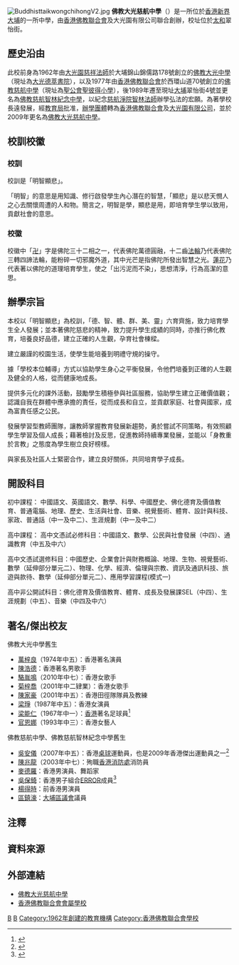 {{refimprove|time=2018-05-19T05:07:49+00:00}}
{{Infobox_School
| name = 佛教大光慈航中學
| other_name=Buddhist Tai Kwong Chi Hong College
| image = [[File:Buddhist_Tai_Kwong_Chi_Hong_College_logo.jpg|200px]]
| motto          = 明智顯悲
| established    = 1962年
| type           = 津貼中學
| religion       = [[佛教|佛教]]
| affiliation    = [[香港佛教聯合會|香港佛教聯合會]]及<br/>[[大光園有限公司|大光園有限公司]]
| district       = 大埔區
| founder        = 
| supervisor = 范勢楚先生{{MH|nocat}}
| chairperson = 釋妙慧法師
| principal = 梁穎媛女士
| vice_principal = 陳美蓮女士、江揮文先生
| location = [[香港|香港]][[新界|新界]][[大埔_(香港)|大埔]]翠怡街四號
| website = http://btkchc.edu.hk/
}}
[[File:BuddhisttaikwongchihongV2.jpg|thumb]]
'''佛教大光慈航中學'''（{{lang-en|Buddhist Tai Kwong Chi Hong College}}）是一所位於[[香港|香港]][[新界|新界]][[大埔_(香港)|大埔]]的一所中學，由[[香港佛教聯合會|香港佛教聯合會]]及大光園有限公司聯合創辦，校址位於[[太和_(香港)|太和]]翠怡街。

==歷史沿由==
此校前身為1962年由[[大光園|大光園]][[慈祥法師|慈祥法師]]於大埔錦山錦儒路178號創立的[[佛教大光中學|佛教大光中學]]（現址為[[大光德萃書院|大光德萃書院]]），以及1977年由[[香港佛教聯合會|香港佛教聯合會]]於西環山道70號創立的[[佛教慈航中學|佛教慈航中學]]（現址為[[聖公會聖彼得小學|聖公會聖彼得小學]]），後1989年遷至現址[[大埔區|大埔]]翠怡街4號並更名為[[佛教慈航智林紀念中學|佛教慈航智林紀念中學]]，以紀念[[慈航淨院|慈航淨院]][[智林法師|智林法師]]辦學弘法的宏願。為著學校長遠發展，經[[教育局_(香港)|教育局]]批准，[[辦學團體|辦學團體]]轉為[[香港佛教聯合會|香港佛教聯合會]]及[[大光園有限公司|大光園有限公司]]，並於2009年更名為[[佛教大光慈航中學|佛教大光慈航中學]]。

==校訓校徽==
===校訓===
校訓是「明智顯悲」。

「明智」的意思是用知識、修行啟發學生內心潛在的智慧，「顯悲」是以悲天憫人之心去關懷周遭的人和物。簡言之，明智是學，顯悲是用，即培育學生學以致用，貢獻社會的意思。 

===校徽===
校徽中「[[卍|卍]]」字是佛陀三十二相之一，代表佛陀萬德圓融，十二齒[[法輪|法輪]]乃代表佛陀三轉四諦法輪，能粉碎一切邪魔外道，其中光芒是指佛陀所發出智慧之光。[[蓮花|蓮花]]乃代表著以佛陀的道理培育學生，使之「出污泥而不染」，思想清淨，行為高潔的意思。

==辦學宗旨==
本校以「明智顯悲」為校訓，「德、智、體、群、美、靈」六育齊施，致力培育學生全人發展；並本著佛陀慈悲的精神，致力提升學生成績的同時，亦推行佛化教育，培養良好品德，建立正確的人生觀，孕育社會棟樑。

建立嚴謹的校園生活，使學生能培養到明禮守規的操守。

據「學校本位輔導」方式以協助學生身心之平衡發展，令他們培養到正確的人生觀及健全的人格，從而健康地成長。

提供多元化的課外活動，鼓勵學生積極參與社區服務，協助學生建立正確價值觀；認識自我在群體中應承擔的責任，從而成長和自立，並貢獻家庭、社會與國家，成為富責任感之公民。

發展學習型教師團隊，讓教師掌握教育發展新趨勢，勇於嘗試不同策略，有效照顧學生學習及個人成長；藉著檢討及反思，促進教師持續專業發展，並能以「身教重於言教」之態度為學生樹立良好榜樣。

與家長及社區人士緊密合作，建立良好關係，共同培育學子成長。

==開設科目==
初中課程：
中國語文、英國語文、數學、科學、中國歷史、佛化德育及價值教育、普通電腦、地理、歷史、生活與社會、音樂、視覺藝術、體育、設計與科技、家政、普通話（中一及中二）、生涯規劃（中一及中二）

高中課程：
高中文憑試必修科目：中國語文、數學、公民與社會發展（中四）、通識教育（中五及中六）

高中文憑試選修科目：中國歷史、企業會計與財務概論、地理、生物、視覺藝術、數學（延伸部分單元二）、物理、化學、經濟、倫理與宗教、資訊及通訊科技、旅遊與款待、數學（延伸部分單元二）、應用學習課程(模式一)

高中非公開試科目：佛化德育及價值教育、體育、成長及發展課SEL（中四）、生涯規劃（中五）、音樂（中四及中六）

==著名/傑出校友==
;佛教大光中學舊生
*[[萬梓良|萬梓良]]（1974年中五）：香港著名演員{{noteTag|資料來自香港電台第二台廣播節目《守下留情》於2017年10月31日播出的「台慶鉅獻--萬梓良訪問第二集 + 綁鞋帶點先啱，重溫！」訪問。}}
*[[陳浩德|陳浩德]]：香港著名男歌手{{noteTag|資料來自香港電台第二台廣播節目《守下留情》於2014年5月26日播出的「萬世歌王系列」陳浩德訪問。}}
*[[駱胤鳴|駱胤鳴]]（2010年中七）：香港女歌手
*[[菊梓喬|菊梓喬]]（2001年中二肄業）：香港女歌手
*[[陳家豪|陳家豪]]（2001年中五）：香港田徑隊隊員及教練
*[[梁琤|梁琤]]（1987年中五）：香港女演員
*[[梁能仁|梁能仁]]（1967年中一）：[[香港|香港]]著名足球員<ref>{{cite web |url=https://www.facebook.com/hkfhs/posts/812187775791044/ |title=【足球雜誌專訪3】球壇新偶像——足球先生梁能仁 |last= |first= |date=2019-03-08|website= |publisher=香港足球史學會 Hong Kong Football History Society |access-date=2019-08-03 |quote= |archive-date=2019-08-31 |archive-url=https://web.archive.org/web/20190831071350/https://www.facebook.com/hkfhs/posts/812187775791044/ |dead-url=no }}</ref>
*[[官恩娜|官恩娜]]（1993年中三）：香港女藝人

;佛教慈航中學、佛教慈航智林紀念中學舊生
*[[吳安儀|吳安儀]]{{BBSHK|nocat}}{{MH|nocat}}（2007年中五）：香港[[桌球|桌球]]運動員，也是2009年香港傑出運動員之一<ref>{{cite web |url=http://www.hkbuddhist.org/bulletin/hkba150.pdf |title=第五屆畢業典禮圓滿落幕 |last= |first= |date=2014 |website= |publisher=香港佛教聯合會《佛聯匯訊》 |access-date=2019-03-18 |quote= |archive-date=2019-08-29 |archive-url=https://web.archive.org/web/20190829024717/http://www.hkbuddhist.org/bulletin/hkba150.pdf |dead-url=no }}</ref>
*[[陳兆龍|陳兆龍]]{{MBG|nocat}}（2003年中七）：殉職[[香港消防處|香港消防處]]消防員
*[[麥德羅|麥德羅]]：香港男演員、舞蹈家
*[[ERROR_(組合)|吳保錡]]：香港男子組合[[ERROR_(組合)|ERROR]]成員<ref>{{cite news | title=5人足球賽開火 官校撼子弟兵 | url=https://hk.sports.appledaily.com/sports/daily/article/20070129/6760778 | format= | publisher=香港蘋果日報 | date=2007-01-29| accessdate=2020-06-04 | quote= | archive-date=2020-06-04 | archive-url=https://web.archive.org/web/20200604054814/https://hk.sports.appledaily.com/sports/daily/article/20070129/6760778 | dead-url=no }}</ref>
*[[楊得時|楊得時]]：前香港男演員
*[[區鎮濠|區鎮濠]]：[[大埔區議會|大埔區議會]]議員

==注釋==
{{noteFoot}}

==資料來源==
{{reflist}}

==外部連結==
*[http://btkchc.edu.hk/ 佛教大光慈航中學] {{Wayback|url=http://btkchc.edu.hk/ |date=20201022174322 }}
*[https://www.hkbuddhist.org/zh/page.php?cid=3&scid=59 香港佛教聯合會會屬學校] {{Wayback|url=https://www.hkbuddhist.org/zh/page.php?cid=3&scid=59 |date=20211229060834 }}

[[Category:大埔區中學|B]]
[[Category:大埔_(香港)|B]]
[[Category:1962年創建的教育機構|Category:1962年創建的教育機構]]
[[Category:香港佛教聯合會學校|Category:香港佛教聯合會學校]]